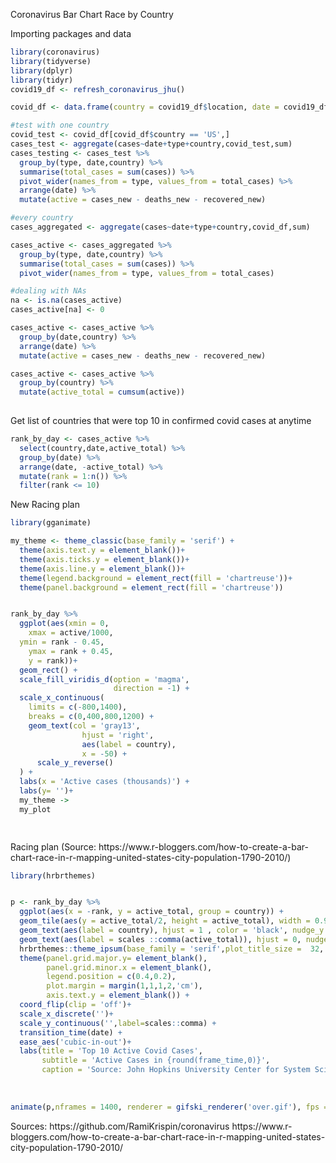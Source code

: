 Coronavirus Bar Chart Race by Country

Importing packages and data
```{r include=FALSE}
library(coronavirus)
library(tidyverse)
library(dplyr)
library(tidyr)
covid19_df <- refresh_coronavirus_jhu()

covid_df <- data.frame(country = covid19_df$location, date = covid19_df$date, cases = covid19_df$value, type = covid19_df$data_type)

#test with one country
covid_test <- covid_df[covid_df$country == 'US',]
cases_test <- aggregate(cases~date+type+country,covid_test,sum)
cases_testing <- cases_test %>%
  group_by(type, date,country) %>%
  summarise(total_cases = sum(cases)) %>%
  pivot_wider(names_from = type, values_from = total_cases) %>%
  arrange(date) %>%
  mutate(active = cases_new - deaths_new - recovered_new)

#every country
cases_aggregated <- aggregate(cases~date+type+country,covid_df,sum)

cases_active <- cases_aggregated %>% 
  group_by(type, date,country) %>%
  summarise(total_cases = sum(cases)) %>%
  pivot_wider(names_from = type, values_from = total_cases)

#dealing with NAs
na <- is.na(cases_active)
cases_active[na] <- 0

cases_active <- cases_active %>%
  group_by(date,country) %>%
  arrange(date) %>%
  mutate(active = cases_new - deaths_new - recovered_new)

cases_active <- cases_active %>%
  group_by(country) %>%
  mutate(active_total = cumsum(active))
  
```

Get list of countries that were top 10 in confirmed covid cases at anytime
```{r}
rank_by_day <- cases_active %>%
  select(country,date,active_total) %>%
  group_by(date) %>%
  arrange(date, -active_total) %>%
  mutate(rank = 1:n()) %>%
  filter(rank <= 10)


```

New Racing plan
```{r}
library(gganimate)

my_theme <- theme_classic(base_family = 'serif') +
  theme(axis.text.y = element_blank())+
  theme(axis.ticks.y = element_blank())+
  theme(axis.line.y = element_blank())+
  theme(legend.background = element_rect(fill = 'chartreuse'))+
  theme(panel.background = element_rect(fill = 'chartreuse'))


rank_by_day %>%
  ggplot(aes(xmin = 0,
    xmax = active/1000,
  ymin = rank - 0.45,
    ymax = rank + 0.45,
    y = rank))+
  geom_rect() +
  scale_fill_viridis_d(option = 'magma',
                       direction = -1) +
  scale_x_continuous(
    limits = c(-800,1400),
    breaks = c(0,400,800,1200) +
    geom_text(col = 'gray13',
                hjust = 'right',
                aes(label = country),
                x = -50) +
      scale_y_reverse()
  ) +
  labs(x = 'Active cases (thousands)') +
  labs(y= '')+
  my_theme ->
  my_plot

  

```


Racing plan (Source: https://www.r-bloggers.com/how-to-create-a-bar-chart-race-in-r-mapping-united-states-city-population-1790-2010/)
```{r}
library(hrbrthemes)


p <- rank_by_day %>%
  ggplot(aes(x = -rank, y = active_total, group = country)) +
  geom_tile(aes(y = active_total/2, height = active_total), width = 0.9, fill = 'aquamarine1') +
  geom_text(aes(label = country), hjust = 1 , color = 'black', nudge_y = -100000,family = 'serif', size = 8 ) +
  geom_text(aes(label = scales ::comma(active_total)), hjust = 0, nudge_y = -100000, color = 'grey30',family = 'serif', size = 8) +
  hrbrthemes::theme_ipsum(base_family = 'serif',plot_title_size =  32, subtitle_size = 24, caption_size = 20, base_size =20) +
  theme(panel.grid.major.y= element_blank(),
        panel.grid.minor.x = element_blank(),
        legend.position = c(0.4,0.2),
        plot.margin = margin(1,1,1,2,'cm'),
        axis.text.y = element_blank()) +
  coord_flip(clip = 'off')+
  scale_x_discrete('')+
  scale_y_continuous('',label=scales::comma) +
  transition_time(date) +
  ease_aes('cubic-in-out')+
  labs(title = 'Top 10 Active Covid Cases',
       subtitle = 'Active Cases in {round(frame_time,0)}',
       caption = 'Source: John Hopkins University Center for System Science and Engineering, graph by @zchen166')
        
  
  
animate(p,nframes = 1400, renderer = gifski_renderer('over.gif'), fps = 30, end_pause = 200, width = 1200, height = 900)


```

Sources:
https://github.com/RamiKrispin/coronavirus
https://www.r-bloggers.com/how-to-create-a-bar-chart-race-in-r-mapping-united-states-city-population-1790-2010/
